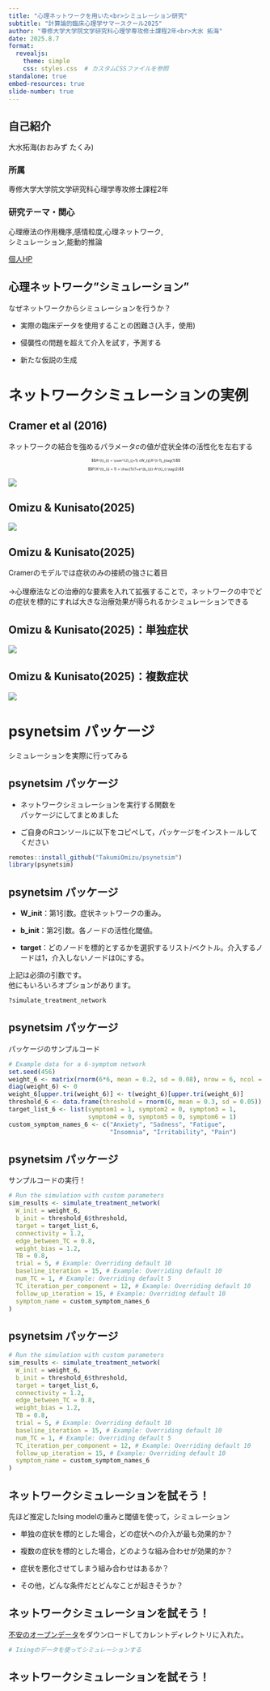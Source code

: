 ```yaml
---
title: "心理ネットワークを用いた<br>シミュレーション研究"
subtitle: "計算論的臨床心理学サマースクール2025"
author: "専修大学大学院文学研究科心理学専攻修士課程2年<br>大水 拓海"
date: 2025.8.7
format: 
  revealjs:
    theme: simple
    css: styles.css  # カスタムCSSファイルを参照
standalone: true
embed-resources: true
slide-number: true
---
```


## 自己紹介 {#columns-syntax}

大水拓海(おおみず たくみ)


### 所属

専修大学大学院文学研究科心理学専攻修士課程2年


### 研究テーマ・関心

心理療法の作用機序,感情粒度,心理ネットワーク, <br> シミュレーション,能動的推論



[個人HP](https://psytakumio.github.io/takumiomizu/index.html)



## 心理ネットワーク”シミュレーション”


なぜネットワークからシミュレーションを行うか？

- 実際の臨床データを使用することの困難さ(入手，使用)

- 侵襲性の問題を超えて介入を試す，予測する

- 新たな仮説の生成

# ネットワークシミュレーションの実例


## Cramer et al (2016)


ネットワークの結合を強めるパラメータ$c$の値が症状全体の活性化を左右する

<div style="font-size: 0.5em;">

$$A^{t}_{i} = \sum^{J}_{j=1} cW_{ij}X^{t-1}_j\tag{1}$$

$$P(X^{t}_{i} = 1) = \frac{1}{1+e^{b_{i}}-A^{t}_i} \tag{2}$$

</div>


![](slidefig/cramerfig.jpg)


## Omizu & Kunisato(2025)

![](slidefig/JPR1.png)





## Omizu & Kunisato(2025)

Cramerのモデルでは症状のみの接続の強さに着目
<br>
<br>
→心理療法などの治療的な要素を入れて拡張することで，ネットワークの中でどの症状を標的にすれば大きな治療効果が得られるかシミュレーションできる




## Omizu & Kunisato(2025)：単独症状

![](slidefig/jpr_res.jpg)

## Omizu & Kunisato(2025)：複数症状


![](slidefig/jpr_res2.jpg)

# psynetsim パッケージ

シミュレーションを実際に行ってみる


## psynetsim パッケージ

- ネットワークシミュレーションを実行する関数を<br>パッケージにしてまとめました

- ご自身のRコンソールに以下をコピペして，パッケージをインストールしてください

```r
remotes::install_github("TakumiOmizu/psynetsim")
library(psynetsim)
```



## psynetsim パッケージ


- **W_init**：第1引数。症状ネットワークの重み。

- **b_init**：第2引数。各ノードの活性化閾値。

- **target**：どのノードを標的とするかを選択するリスト/ベクトル。介入するノードは1，介入しないノードは0にする。

上記は必須の引数です。
<br>他にもいろいろオプションがあります。


```r
?simulate_treatment_network
```



## psynetsim パッケージ

パッケージのサンプルコード
```r
# Example data for a 6-symptom network
set.seed(456)
weight_6 <- matrix(rnorm(6*6, mean = 0.2, sd = 0.08), nrow = 6, ncol = 6)
diag(weight_6) <- 0
weight_6[upper.tri(weight_6)] <- t(weight_6)[upper.tri(weight_6)]
threshold_6 <- data.frame(threshold = rnorm(6, mean = 0.3, sd = 0.05))
target_list_6 <- list(symptom1 = 1, symptom2 = 0, symptom3 = 1,
                      symptom4 = 0, symptom5 = 0, symptom6 = 1)
custom_symptom_names_6 <- c("Anxiety", "Sadness", "Fatigue",
                            "Insomnia", "Irritability", "Pain")
```



## psynetsim パッケージ

サンプルコードの実行！

```r
# Run the simulation with custom parameters
sim_results <- simulate_treatment_network(
  W_init = weight_6,
  b_init = threshold_6$threshold,
  target = target_list_6,
  connectivity = 1.2,
  edge_between_TC = 0.8,
  weight_bias = 1.2,
  TB = 0.8,
  trial = 5, # Example: Overriding default 10
  baseline_iteration = 15, # Example: Overriding default 10
  num_TC = 1, # Example: Overriding default 5
  TC_iteration_per_component = 12, # Example: Overriding default 10
  follow_up_iteration = 15, # Example: Overriding default 10
  symptom_name = custom_symptom_names_6
)
```


## psynetsim パッケージ

```r
# Run the simulation with custom parameters
sim_results <- simulate_treatment_network(
  W_init = weight_6,
  b_init = threshold_6$threshold,
  target = target_list_6,
  connectivity = 1.2,
  edge_between_TC = 0.8,
  weight_bias = 1.2,
  TB = 0.8,
  trial = 5, # Example: Overriding default 10
  baseline_iteration = 15, # Example: Overriding default 10
  num_TC = 1, # Example: Overriding default 5
  TC_iteration_per_component = 12, # Example: Overriding default 10
  follow_up_iteration = 15, # Example: Overriding default 10
  symptom_name = custom_symptom_names_6
)
```


## ネットワークシミュレーションを試そう！

先ほど推定したIsing modelの重みと閾値を使って，シミュレーション


- 単独の症状を標的とした場合，どの症状への介入が最も効果的か？

- 複数の症状を標的とした場合，どのような組み合わせが効果的か？

- 症状を悪化させてしまう組み合わせはあるか？

- その他，どんな条件だとどんなことが起きそうか？

## ネットワークシミュレーションを試そう！


[不安のオープンデータ](https://journals.plos.org/plosone/article?id=10.1371/journal.pone.0182162#sec015)をダウンロードしてカレントディレクトリに入れた。


```r
# Isingのデータを使ってシミュレーションする

```


## ネットワークシミュレーションを試そう！
